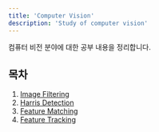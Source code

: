 ```yaml
---
title: 'Computer Vision'
description: 'Study of computer vision'
---
```


컴퓨터 비전 분야에 대한 공부 내용을 정리합니다.

## 목차
1. [Image Filtering](image_filtering)
2. [Harris Detection](harris_detection)
3. [Feature Matching](feature_matching)
4. [Feature Tracking](feature_tracking)